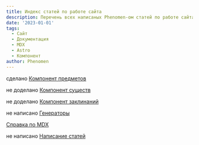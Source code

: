 ```yaml
---
title: Индекс статей по работе сайта
description: Перечень всех написаных Phenomen-ом статей по работе сайта
date: '2023-01-01'
tags:
  - Сайт
  - Документация
  - MDX
  - Astro
  - Компонент
author: Phenomen
---
```


сделано [Компонент предметов](/posts/articles/item-component)

не доделано [Компонент существ](/posts/articles/creature-component)

не доделано [Компонент заклинаний](/posts/articles/spell-component)

не написано [Генераторы](/posts/articles/generators-component)

[Справка по MDX](/posts/articles/using-mdx)

не написано [Написание статей](https://cyborgsandmages.com/resources/authoring)

